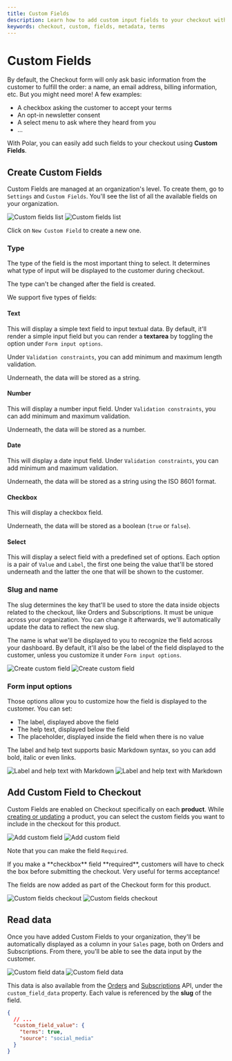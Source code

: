 ```yaml
---
title: Custom Fields
description: Learn how to add custom input fields to your checkout with Polar
keywords: checkout, custom, fields, metadata, terms
---
```



# Custom Fields

By default, the Checkout form will only ask basic information from the customer to fulfill the order: a name, an email address, billing information, etc. But you might need more! A few examples:

- A checkbox asking the customer to accept your terms
- An opt-in newsletter consent
- A select menu to ask where they heard from you
- ...

With Polar, you can easily add such fields to your checkout using **Custom Fields**.

## Create Custom Fields

Custom Fields are managed at an organization's level. To create them, go to `Settings` and `Custom Fields`. You'll see the list of all the available fields on your organization.

![Custom fields list](./custom_fields.light.png)
![Custom fields list](./custom_fields.dark.png)

Click on `New Custom Field` to create a new one.

### Type

The type of the field is the most important thing to select. It determines what type of input will be displayed to the customer during checkout.

The type can't be changed after the field is created.

We support five types of fields:

#### Text

This will display a simple text field to input textual data. By default, it'll render a simple input field but you can render a **textarea** by toggling the option under `Form input options`.

Under `Validation constraints`, you can add minimum and maximum length validation.

Underneath, the data will be stored as a string.

#### Number

This will display a number input field. Under `Validation constraints`, you can add minimum and maximum validation.

Underneath, the data will be stored as a number.

#### Date

This will display a date input field. Under `Validation constraints`, you can add minimum and maximum validation.

Underneath, the data will be stored as a string using the ISO 8601 format.

#### Checkbox

This will display a checkbox field.

Underneath, the data will be stored as a boolean (`true` or `false`).

#### Select

This will display a select field with a predefined set of options. Each option is a pair of `Value` and `Label`, the first one being the value that'll be stored underneath and the latter the one that will be shown to the customer.

### Slug and name

The slug determines the key that'll be used to store the data inside objects related to the checkout, like Orders and Subscriptions. It must be unique across your organization. You can change it afterwards, we'll automatically update the data to reflect the new slug.

The name is what we'll be displayed to you to recognize the field across your dashboard. By default, it'll also be the label of the field displayed to the customer, unless you customize it under `Form input options`.

![Create custom field](./create_custom_field.light.png)
![Create custom field](./create_custom_field.dark.png)

### Form input options

Those options allow you to customize how the field is displayed to the customer. You can set:

- The label, displayed above the field
- The help text, displayed below the field
- The placeholder, displayed inside the field when there is no value

The label and help text supports basic Markdown syntax, so you can add bold, italic or even links.

![Label and help text with Markdown](./label_markdown.light.png)
![Label and help text with Markdown](./label_markdown.dark.png)

## Add Custom Field to Checkout

Custom Fields are enabled on Checkout specifically on each **product**. While [creating or updating](/docs/products/create) a product, you can select the custom fields you want to include in the checkout for this product.

![Add custom field](./add_custom_field.light.png)
![Add custom field](./add_custom_field.dark.png)

Note that you can make the field `Required`.

<Callout type="TIP">
  If you make a **checkbox** field **required**, customers will have to check
  the box before submitting the checkout. Very useful for terms acceptance!
</Callout>

The fields are now added as part of the Checkout form for this product.

![Custom fields checkout](./custom_fields_checkout.light.png)
![Custom fields checkout](./custom_fields_checkout.dark.png)

## Read data

Once you have added Custom Fields to your organization, they'll be automatically displayed as a column in your `Sales` page, both on Orders and Subscriptions. From there, you'll be able to see the data input by the customer.

![Custom field data](./custom_field_data.light.png)
![Custom field data](./custom_field_data.dark.png)

This data is also available from the [Orders](/docs/api#tag/orders/GET/v1/orders/{id}) and [Subscriptions](/docs/api#tag/subscriptions/GET/v1/customer-portal/subscriptions/{id}) API, under the `custom_field_data` property. Each value is referenced by the **slug** of the field.

```json
{
  // ...
  "custom_field_value": {
    "terms": true,
    "source": "social_media"
  }
}
```
